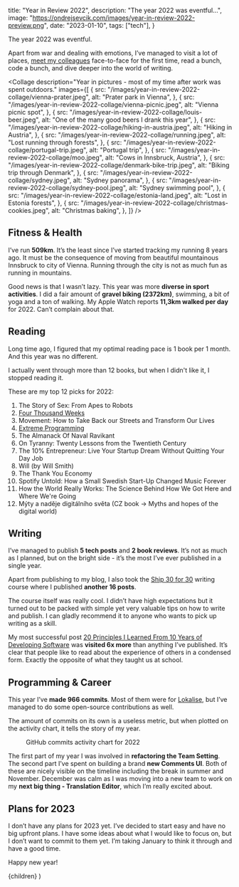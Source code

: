 
  title: "Year in Review 2022",
  description: "The year 2022 was eventful...",
  image: "https://ondrejsevcik.com/images/year-in-review-2022-preview.png",
  date: "2023-01-10",
  tags: ["tech"],
}

The year 2022 was eventful.

Apart from war and dealing with emotions, I’ve managed to visit a lot of places, [meet my colleagues](https://www.linkedin.com/posts/lokalise_remotework-workfromanywhere-offsite-activity-6951514925630377984-VNfU) face-to-face for the first time, read a bunch, code a bunch, and dive deeper into the world of writing.

<Collage
  description="Year in pictures - most of my time after work was spent outdoors."
  images={[
    {
      src: "/images/year-in-review-2022-collage/vienna-prater.jpeg",
      alt: "Prater park in Vienna",
    },
    {
      src: "/images/year-in-review-2022-collage/vienna-picnic.jpeg",
      alt: "Vienna picnic spot",
    },
    {
      src: "/images/year-in-review-2022-collage/louis-beer.jpeg",
      alt: "One of the many good beers I drank this year",
    },
    {
      src: "/images/year-in-review-2022-collage/hiking-in-austria.jpeg",
      alt: "Hiking in Austria",
    },
    {
      src: "/images/year-in-review-2022-collage/running.jpeg",
      alt: "Lost running through forests",
    },
    {
      src: "/images/year-in-review-2022-collage/portugal-trip.jpeg",
      alt: "Portugal trip",
    },
    {
      src: "/images/year-in-review-2022-collage/moo.jpeg",
      alt: "Cows in Innsbruck, Austria",
    },
    {
      src: "/images/year-in-review-2022-collage/denmark-bike-trip.jpeg",
      alt: "Biking trip through Denmark",
    },
    {
      src: "/images/year-in-review-2022-collage/sydney.jpeg",
      alt: "Sydney panorama",
    },
    {
      src: "/images/year-in-review-2022-collage/sydney-pool.jpeg",
      alt: "Sydney swimming pool",
    },
    {
      src: "/images/year-in-review-2022-collage/estonia-land.jpeg",
      alt: "Lost in Estonia forests",
    },
    {
      src: "/images/year-in-review-2022-collage/christmas-cookies.jpeg",
      alt: "Christmas baking",
    },
  ]}
/>

## Fitness & Health

I’ve run **509km**. It’s the least since I’ve started tracking my running 8 years ago. It must be the consequence of moving from beautiful mountainous Innsbruck to city of Vienna. Running through the city is not as much fun as running in mountains.

Good news is that I wasn’t lazy. This year was more **diverse in sport activities**. I did a fair amount of **gravel biking (2372km)**, swimming, a bit of yoga and a ton of walking. My Apple Watch reports **11,3km walked per day** for 2022. Can’t complain about that.

## Reading

Long time ago, I figured that my optimal reading pace is 1 book per 1 month. And this year was no different.

I actually went through more than 12 books, but when I didn't like it, I stopped reading it.

These are my top 12 picks for 2022:

1. The Story of Sex: From Apes to Robots
2. [Four Thousand Weeks](https://ondrejsevcik.com/blog/four-thousand-weeks)
3. Movement: How to Take Back our Streets and Transform Our Lives
4. [Extreme Programming](https://ondrejsevcik.com/blog/extreme-programming-explained)
5. The Almanack Of Naval Ravikant
6. On Tyranny: Twenty Lessons from the Twentieth Century
7. The 10% Entrepreneur: Live Your Startup Dream Without Quitting Your Day Job
8. Will (by Will Smith)
9. The Thank You Economy
10. Spotify Untold: How a Small Swedish Start-Up Changed Music Forever
11. How the World Really Works: The Science Behind How We Got Here and Where We're Going
12. Mýty a naděje digitálního světa (CZ book → Myths and hopes of the digital world)

## Writing

I’ve managed to publish **5 tech posts** and **2 book reviews**. It’s not as much as I planned, but on the bright side - it’s the most I’ve ever published in a single year.

Apart from publishing to my blog, I also took the [Ship 30 for 30](https://www.ship30for30.com/) writing course where I published **another 16 posts**.

The course itself was really cool. I didn’t have high expectations but it turned out to be packed with simple yet very valuable tips on how to write and publish. I can gladly recommend it to anyone who wants to pick up writing as a skill.

My most successful post [20 Principles I Learned From 10 Years of Developing Software](https://ondrejsevcik.com/blog/20-rules-in-10-years) was **visited 6x more** than anything I’ve published. It’s clear that people like to read about the experience of others in a condensed form. Exactly the opposite of what they taught us at school.

## Programming & Career

This year I’ve **made 966 commits**. Most of them were for [Lokalise](https://lokalise.com/), but I’ve managed to do some open-source contributions as well.

The amount of commits on its own is a useless metric, but when plotted on the activity chart, it tells the story of my year.

<Figure
  src="/images/commits-in-2022.png"
  alt="GitHub commits activity chart for 2022"
  width={2000}
  height={498}
>
  GitHub commits activity chart for 2022
</Figure>

The first part of my year I was involved in **refactoring the Team Setting**. The second part I’ve spent on building a brand **new Comments UI**. Both of these are nicely visible on the timeline including the break in summer and November. December was calm as I was moving into a new team to work on my **next big thing - Translation Editor**, which I’m really excited about.

## Plans for 2023

I don’t have any plans for 2023 yet. I’ve decided to start easy and have no big upfront plans. I have some ideas about what I would like to focus on, but I don’t want to commit to them yet. I’m taking January to think it through and have a good time.

Happy new year!

  <BlogPostLayout meta={meta}>{children}</BlogPostLayout>
)
